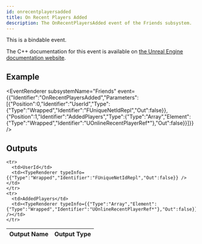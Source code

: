 ```yaml
---
id: onrecentplayersadded
title: On Recent Players Added
description: The OnRecentPlayersAdded event of the Friends subsystem.
---
```



This is a bindable event.

The C++ documentation for this event is available on [the Unreal Engine documentation website](https://dev.epicgames.com/documentation/en-us/unreal-engine/API/Plugins/OnlineSubsystem/Interfaces/IOnlineFriends/).

## Example

<EventRenderer subsystemName="Friends" event={{"Identifier":"OnRecentPlayersAdded","Parameters":[{"Position":0,"Identifier":"UserId","Type":{"Type":"Wrapped","Identifier":"FUniqueNetIdRepl","Out":false}},{"Position":1,"Identifier":"AddedPlayers","Type":{"Type":"Array","Element":{"Type":"Wrapped","Identifier":"UOnlineRecentPlayerRef*"},"Out":false}}]}} />

## Outputs


<table>
  <thead>
    <tr>
      <th>Output Name</th>
      <th>Output Type</th>
    </tr>
  </thead>
  <tbody>
    
    <tr>
      <td>UserId</td>
      <td><TypeRenderer typeInfo={{"Type":"Wrapped","Identifier":"FUniqueNetIdRepl","Out":false}} /></td>
    </tr>
    <tr>
      <td>AddedPlayers</td>
      <td><TypeRenderer typeInfo={{"Type":"Array","Element":{"Type":"Wrapped","Identifier":"UOnlineRecentPlayerRef*"},"Out":false}} /></td>
    </tr>
  </tbody>
</table>


